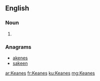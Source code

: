 ==English==

===Noun===
{{head|en|plural}}

# {{plural of|Keane|lang=en|nocat=1}}

===Anagrams===
* [[akenes#English|akenes]]
* [[sakeen#English|sakeen]]

[[ar:Keanes]]
[[fr:Keanes]]
[[ku:Keanes]]
[[mg:Keanes]]